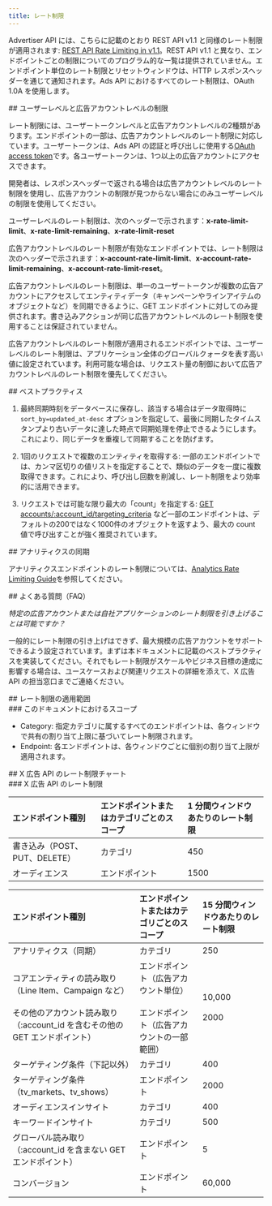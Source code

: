 ```yaml
---
title: レート制限
---
```


Advertiser API には、こちらに記載のとおり REST API v1.1 と同様のレート制限が適用されます: [REST API Rate Limiting in v1.1](https://developer.x.com/content/developer-twitter/en/docs/basics/rate-limits)。REST API v1.1 と異なり、エンドポイントごとの制限についてのプログラム的な一覧は提供されていません。エンドポイント単位のレート制限とリセットウィンドウは、HTTP レスポンスヘッダーを通じて通知されます。Ads API におけるすべてのレート制限は、OAuth 1.0A を使用します。

<div id="user-level-and-ad-account-level-limits">
  ## ユーザーレベルと広告アカウントレベルの制限
</div>

レート制限には、ユーザートークンレベルと広告アカウントレベルの2種類があります。エンドポイントの一部は、広告アカウントレベルのレート制限に対応しています。ユーザートークンは、Ads API の認証と呼び出しに使用する[OAuth access token](/ja/resources/fundamentals/authentication#obtaining-access-tokens-using-3-legged-oauth-flow)です。各ユーザートークンは、1つ以上の広告アカウントにアクセスできます。

開発者は、レスポンスヘッダーで返される場合は広告アカウントレベルのレート制限を使用し、広告アカウントの制限が見つからない場合にのみユーザーレベルの制限を使用してください。

ユーザーレベルのレート制限は、次のヘッダーで示されます：**x-rate-limit-limit**、**x-rate-limit-remaining**、**x-rate-limit-reset**

広告アカウントレベルのレート制限が有効なエンドポイントでは、レート制限は次のヘッダーで示されます：**x-account-rate-limit-limit**、**x-account-rate-limit-remaining**、**x-account-rate-limit-reset**。

広告アカウントレベルのレート制限は、単一のユーザートークンが複数の広告アカウントにアクセスしてエンティティデータ（キャンペーンやラインアイテムのオブジェクトなど）を同期できるように、GET エンドポイントに対してのみ提供されます。書き込みアクションが同じ広告アカウントレベルのレート制限を使用することは保証されていません。

広告アカウントレベルのレート制限が適用されるエンドポイントでは、ユーザーレベルのレート制限は、アプリケーション全体のグローバルクォータを表す高い値に設定されています。利用可能な場合は、リクエスト量の制御において広告アカウントレベルのレート制限を優先してください。

<div id="best-practices">
  ## ベストプラクティス
</div>

1. 最終同期時刻をデータベースに保存し、該当する場合はデータ取得時に `sort_by=updated_at-desc` オプションを指定して、最後に同期したタイムスタンプより古いデータに達した時点で同期処理を停止できるようにします。これにより、同じデータを重複して同期することを防げます。

2. 1回のリクエストで複数のエンティティを取得する: 一部のエンドポイントでは、カンマ区切りの値リストを指定することで、類似のデータを一度に複数取得できます。これにより、呼び出し回数を削減し、レート制限をより効率的に活用できます。

3. リクエストでは可能な限り最大の「count」を指定する: [GET accounts/:account\_id/targeting\_criteria](/ja/x-ads-api/campaign-management#targeting-criteria) など一部のエンドポイントは、デフォルトの200ではなく1000件のオブジェクトを返すよう、最大の count 値で呼び出すことが強く推奨されています。

<div id="analytics-syncing">
  ## アナリティクスの同期
</div>

アナリティクスエンドポイントのレート制限については、[Analytics Rate Limiting Guide](/ja/x-ads-api/analytics#best-practices)を参照してください。

<div id="faqs">
  ## よくある質問（FAQ）
</div>

_特定の広告アカウントまたは自社アプリケーションのレート制限を引き上げることは可能ですか？_

一般的にレート制限の引き上げはできず、最大規模の広告アカウントをサポートできるよう設定されています。まずは本ドキュメントに記載のベストプラクティスを実装してください。それでもレート制限がスケールやビジネス目標の達成に影響する場合は、ユースケースおよび関連リクエストの詳細を添えて、X 広告 API の担当窓口までご連絡ください。

<div id="scopes-of-rate-limiting">
  ## レート制限の適用範囲
</div>

<div id="scopes-for-this-doc">
  ### このドキュメントにおけるスコープ
</div>

- Category: 指定カテゴリに属するすべてのエンドポイントは、各ウィンドウで共有の割り当て上限に基づいてレート制限されます。
- Endpoint: 各エンドポイントは、各ウィンドウごとに個別の割り当て上限が適用されます。

<div id="ads-api-rate-limit-chart">
  ## X 広告 API のレート制限チャート
</div>

<div id="ads-api-rate-limits">
  ### X 広告 API のレート制限
</div>

| エンドポイント種別 | エンドポイントまたはカテゴリごとのスコープ | 1 分間ウィンドウあたりのレート制限 |
| :--- | :--- | :--- |
| 書き込み（POST、PUT、DELETE） | カテゴリ | 450 |
| オーディエンス | エンドポイント | 1500 |

| エンドポイント種別 | エンドポイントまたはカテゴリごとのスコープ | 15 分間ウィンドウあたりのレート制限 |
| :--- | :--- | :--- |
| アナリティクス（同期） | カテゴリ | 250 |
| コアエンティティの読み取り（Line Item、Campaign など）<br /><br />その他のアカウント読み取り（:account\_id を含むその他の GET エンドポイント） | エンドポイント（広告アカウント単位）<br /><br />エンドポイント（広告アカウントの一部範囲） | 10,000<br /><br />2000 |
| ターゲティング条件（下記以外） | カテゴリ | 400 |
| ターゲティング条件（tv\_markets、tv\_shows） | エンドポイント | 2000 |
| オーディエンスインサイト | カテゴリ | 400 |
| キーワードインサイト | カテゴリ | 500 |
| グローバル読み取り（:account\_id を含まない GET エンドポイント） | エンドポイント | 5 |
| コンバージョン | エンドポイント | 60,000 |
